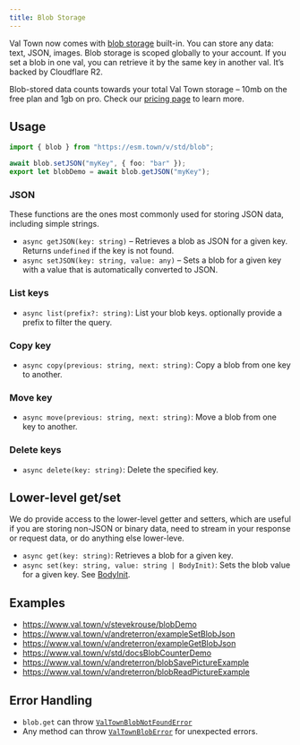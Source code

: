 ```yaml
---
title: Blob Storage
---
```


Val Town now comes with [blob storage](https://www.cloudflare.com/en-gb/learning/cloud/what-is-blob-storage/) built-in. You can store any data: text, JSON, images. Blob storage is scoped globally to your account. If you set a blob in one val, you can retrieve it by the same key in another val. It’s backed by Cloudflare R2.

Blob-stored data counts towards your total Val Town storage – 10mb on the free plan and 1gb on pro. Check our [pricing page](https://val.town/pricing) to learn more.

## Usage

```ts val
import { blob } from "https://esm.town/v/std/blob";

await blob.setJSON("myKey", { foo: "bar" });
export let blobDemo = await blob.getJSON("myKey");
```

### JSON

These functions are the ones most commonly used for storing JSON data, including simple strings.

- `async getJSON(key: string)` – Retrieves a blob as JSON for a given key. Returns `undefined` if the key is not found.
- `async setJSON(key: string, value: any)` – Sets a blob for a given key with a value that is automatically converted to JSON.

### List keys

- `async list(prefix?: string)`: List your blob keys. optionally provide a prefix to filter the query.

### Copy key

- `async copy(previous: string, next: string)`: Copy a blob from one key to another.

### Move key

- `async move(previous: string, next: string)`: Move a blob from one key to another.

### Delete keys

- `async delete(key: string)`: Delete the specified key.

## Lower-level get/set

We do provide access to the lower-level getter and setters, which are useful if you are storing non-JSON or binary data, need to stream in your response or request data, or do anything else lower-leve.

- `async get(key: string)`: Retrieves a blob for a given key.
- `async set(key: string, value: string | BodyInit)`: Sets the blob value for a given key. See [BodyInit](https://deno.land/api@v1.38.1?s=BodyInit).

## Examples

- https://www.val.town/v/stevekrouse/blobDemo
- https://www.val.town/v/andreterron/exampleSetBlobJson
- https://www.val.town/v/andreterron/exampleGetBlobJson
- https://www.val.town/v/std/docsBlobCounterDemo
- https://www.val.town/v/andreterron/blobSavePictureExample
- https://www.val.town/v/andreterron/blobReadPictureExample

## Error Handling

- `blob.get` can throw [`ValTownBlobNotFoundError`](https://val.town/v/std/ValTownBlobNotFoundError)
- Any method can throw [`ValTownBlobError`](https://val.town/v/andreterron/ValTownBlobError) for unexpected errors.
